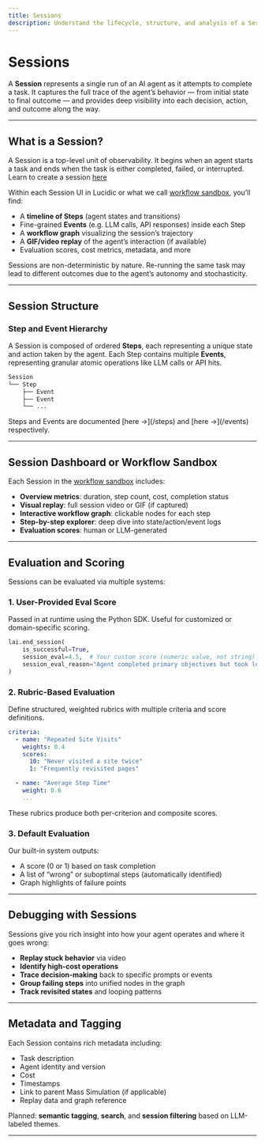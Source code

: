 ```yaml
---
title: Sessions
description: Understand the lifecycle, structure, and analysis of a Session – a single run of your AI agent.
---
```



# Sessions

A **Session** represents a single run of an AI agent as it attempts to complete a task. It captures the full trace of the agent’s behavior — from initial state to final outcome — and provides deep visibility into each decision, action, and outcome along the way.

---

## What is a Session?

A Session is a top-level unit of observability. It begins when an agent starts a task and ends when the task is either completed, failed, or interrupted. 
Learn to create a session [here](/getting-started/final-instructions)

Within each Session UI in Lucidic or what we call [workflow sandbox](/features/workflow-sandbox), you’ll find:

- A **timeline of Steps** (agent states and transitions)
- Fine-grained **Events** (e.g. LLM calls, API responses) inside each Step
- A **workflow graph** visualizing the session’s trajectory
- A **GIF/video replay** of the agent’s interaction (if available)
- Evaluation scores, cost metrics, metadata, and more

<Callout type="info">
Sessions are non-deterministic by nature. Re-running the same task may lead to different outcomes due to the agent’s autonomy and stochasticity.
</Callout>

---

## Session Structure

### Step and Event Hierarchy

A Session is composed of ordered **Steps**, each representing a unique state and action taken by the agent. Each Step contains multiple **Events**, representing granular atomic operations like LLM calls or API hits.

```python
Session
└── Step
    ├── Event
    ├── Event
    └── ...
```

<Callout type="note">
Steps and Events are documented [here →](/steps) and [here →](/events) respectively.
</Callout>

---

## Session Dashboard or Workflow Sandbox

Each Session in the [workflow sandbox](/features/workflow-sandbox) includes:

- **Overview metrics**: duration, step count, cost, completion status
- **Visual replay**: full session video or GIF (if captured)
- **Interactive workflow graph**: clickable nodes for each step
- **Step-by-step explorer**: deep dive into state/action/event logs
- **Evaluation scores**: human or LLM-generated



---

## Evaluation and Scoring

Sessions can be evaluated via multiple systems:

### 1. **User-Provided Eval Score**
Passed in at runtime using the Python SDK. Useful for customized or domain-specific scoring.

```python
lai.end_session(
    is_successful=True,
    session_eval=4.5,  # Your custom score (numeric value, not string)
    session_eval_reason="Agent completed primary objectives but took longer than expected"
)
```

### 2. **Rubric-Based Evaluation**
Define structured, weighted rubrics with multiple criteria and score definitions.

```yaml
criteria:
  - name: "Repeated Site Visits"
    weights: 0.4
    scores:
      10: "Never visited a site twice"
      1: "Frequently revisited pages"

  - name: "Average Step Time"
    weight: 0.6
    ...
```

These rubrics produce both per-criterion and composite scores.

### 3. **Default Evaluation**
Our built-in system outputs:
- A score (0 or 1) based on task completion
- A list of “wrong” or suboptimal steps (automatically identified)
- Graph highlights of failure points

---

## Debugging with Sessions

Sessions give you rich insight into how your agent operates and where it goes wrong:

- **Replay stuck behavior** via video
- **Identify high-cost operations**
- **Trace decision-making** back to specific prompts or events
- **Group failing steps** into unified nodes in the graph
- **Track revisited states** and looping patterns


---

## Metadata and Tagging

Each Session contains rich metadata including:

- Task description
- Agent identity and version
- Cost
- Timestamps
- Link to parent Mass Simulation (if applicable)
- Replay data and graph reference

Planned: **semantic tagging**, **search**, and **session filtering** based on LLM-labeled themes.

---